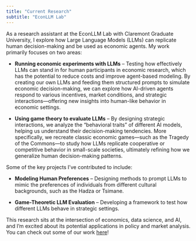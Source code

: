 ```yaml
---
title: "Current Research"
subtitle: "EconLLM Lab"
---
```


As a research assistant at the EconLLM Lab with Claremont Graduate University, I explore how Large Language Models (LLMs) can replicate human decision-making and be used as economic agents. My work primarily focuses on two areas:

-   **Running economic experiments with LLMs** – Testing how effectively LLMs can stand in for human participants in economic research, which has the potential to reduce costs and improve agent-based modeling. By creating our own LLMs and feeding them structured prompts to simulate economic decision-making, we can explore how AI-driven agents respond to various incentives, market conditions, and strategic interactions—offering new insights into human-like behavior in economic settings.

<!-- -->

-   **Using game theory to evaluate LLMs** – By designing strategic interactions, we analyze the "behavioral traits" of different AI models, helping us understand their decision-making tendencies. More specifically, we recreate classic economic games—such as the Tragedy of the Commons—to study how LLMs replicate cooperative or competitive behavior in small-scale societies, ultimately refining how we generalize human decision-making patterns.

Some of the key projects I’ve contributed to include:

-   **Modeling Human Preferences** – Designing methods to prompt LLMs to mimic the preferences of individuals from different cultural backgrounds, such as the Hadza or Tsimane.

-   **Game-Theoretic LLM Evaluation** – Developing a framework to test how different LLMs behave in strategic settings.

This research sits at the intersection of economics, data science, and AI, and I’m excited about its potential applications in policy and market analysis. You can check out some of our work [here](https://github.com/Bonorinoa/EconLLM_TribesBot)!
